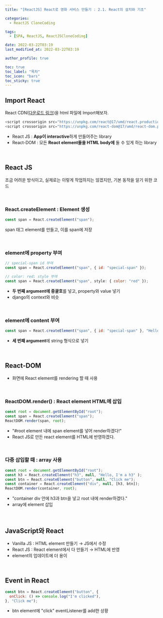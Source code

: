 ```yaml
---
title: "[ReactJS] React로 영화 서비스 만들기 : 2.1. React의 설치와 기초"

categories:
  - ReactJS CloneCoding

tags:
  - [SPA, ReactJS, ReactJSCloneCoding]

date: 2022-03-22T03:19
last_modified_at: 2022-03-22T03:19

author_profile: true

toc: true
toc_label: "목차"
toc_icon: "bars"
toc_sticky: true
---
```


## Import React

React CDN([다운로드 링크](https://ko.reactjs.org/docs/cdn-links.html))을 html 파일에 Import해보자.

```js
<script crossorigin src="https://unpkg.com/react@17/umd/react.production.min.js"></script>
<script crossorigin src="https://unpkg.com/react-dom@17/umd/react-dom.production.min.js"></script>
```

- React JS : **App이 interactive**하게 만들어주는 library
- React-DOM : 모든 **React element들을 HTML body에** 둘 수 있게 하는 library

<br />

## React JS

조금 어려운 방식이고, 실제로는 이렇게 작업하지는 않겠지만, 기본 동작을 알기 위한 코드

<br />

### React.createElement : Element 생성

```js
const span = React.createElement("span");
```

span 태그 element를 만들고, 이를 span에 저장

<br />

### element에 property 부여

```js
// special-span id 부여
const span = React.createElement("span", { id: "special-span" });

// color: red; style 부여
const span = React.createElement("span", style: { color: "red" });
```

- **두 번째 argument에 중괄호**를 넣고, property와 value 넣기
- django의 context와 비슷

<br />

### element에 content 부여

```js
const span = React.createElement("span", { id: "special-span" }, "Hello, I'm a span");
```

- **세 번째 argument**에 string 형식으로 넣기

<br />

## React-DOM

- 화면에 React element를 rendering 할 때 사용

<br />

### ReactDOM.render() : React element HTML에 삽입

```js
const root = document.getElementById("root");
const span = React.createElement("span");
ReactDOM.render(span, root);
```

- "#root element 내에 span element를 넣어 render하겠다!"
- React JS로 만든 react element를 HTML에 반영하겠다.

<br />

### 다중 삽입할 때 : array 사용

```js
const root = document.getElementById("root");
const h3 = React.createElement("h3", null, "Hello, I'm a h3" );
const btn = React.createElement("button", null, "Click me");
const container = React.createElement("div", null, [h3, btn]);
ReactDOM.render(container, root);
```

- "container div 안에 h3과 btn을 넣고 root 내에 render하겠다."
- array에 element 삽입

<br />

## JavaScript와 React

- Vanilla JS : HTML element 만들기 → JS에서 수정
- React JS : React element에서 다 만들기 → HTML에 반영
- element의 업데이트에 더 용이

<br />

## Event in React

```js
const btn = React.createElement("button", {
  onClick: () => console.log("I'm clicked"),
}, "Click me");
```

- btn element에 "click" eventListener를 add한 상황

